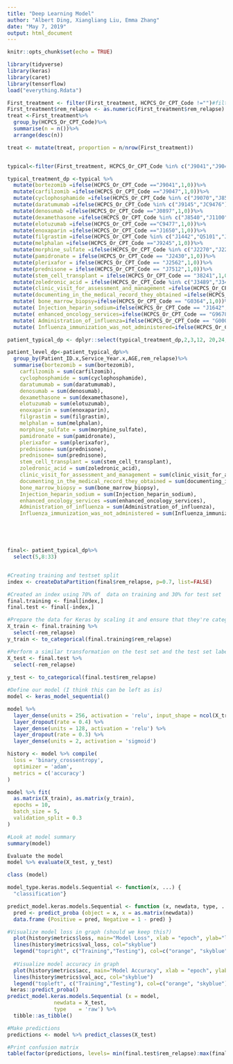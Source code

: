 ---
title: "Deep Learning Model"
author: "Albert Ding, Xiangliang Liu, Emma Zhang"
date: "May 7, 2019"
output: html_document
---

```{r setup, include=FALSE}
knitr::opts_chunk$set(echo = TRUE)
```

```{r}
library(tidyverse)
library(keras)
library(caret)
library(tensorflow)
load("everything.Rdata")

First_treatment <- filter(First_treatment, HCPCS_Or_CPT_Code !="")#filter all the HCPCS/CPT code is blank
First_treatment$rem_relapse <- as.numeric(First_treatment$rem_relapse) 
treat <-First_treatment%>%
  group_by(HCPCS_Or_CPT_Code)%>%
  summarise(n = n())%>%
  arrange(desc(n))

treat <- mutate(treat, proportion = n/nrow(First_treatment))


typical<-filter(First_treatment, HCPCS_Or_CPT_Code %in% c("J9041","J9047","J9070","J8530","J9145","J9476","J0897","J8540","J1100","C9477","J1650","J1442","Q5101","J1442","J1441","J2505","J1440","J9245","J2270","J2275","J2430","J2562","J7512","38241","J3489","J3487","G0463","G8427","G0364","J1642","G9678","G0008","G8484"))

typical_treatment_dp <-typical %>% 
  mutate(bortezomib =ifelse(HCPCS_Or_CPT_Code =="J9041",1,0))%>%
  mutate(carfilzomib =ifelse(HCPCS_Or_CPT_Code =="J9047",1,0))%>%
  mutate(cyclophosphamide =ifelse(HCPCS_Or_CPT_Code %in% c("J9070","J8530"),1,0))%>%
  mutate(daratumumab =ifelse(HCPCS_Or_CPT_Code %in% c("J9145","JC9476"),1,0))%>%
  mutate(denosumab =ifelse(HCPCS_Or_CPT_Code =="J0897",1,0))%>%
  mutate(dexamethasone =ifelse(HCPCS_Or_CPT_Code %in% c("J8540","J1100"),1,0))%>%
  mutate(elotuzumab =ifelse(HCPCS_Or_CPT_Code =="C9477",1,0))%>%
  mutate(enoxaparin =ifelse(HCPCS_Or_CPT_Code =="J1650",1,0))%>%
  mutate(filgrastim =ifelse(HCPCS_Or_CPT_Code %in% c("J1442","Q5101","J1442","J1441","J2505","J1440"),1,0))%>%
  mutate(melphalan =ifelse(HCPCS_Or_CPT_Code =="J9245",1,0))%>%
  mutate(morphine_sulfate =ifelse(HCPCS_Or_CPT_Code %in% c("J2270","J2275"),1,0))%>%
  mutate(pamidronate = ifelse(HCPCS_Or_CPT_Code == "J2430",1,0))%>%
  mutate(plerixafor = ifelse(HCPCS_Or_CPT_Code == "J2562",1,0))%>%
  mutate(prednisone = ifelse(HCPCS_Or_CPT_Code == "J7512",1,0))%>%
  mutate(stem_cell_transplant = ifelse(HCPCS_Or_CPT_Code == "38241",1,0))%>%
  mutate(zoledronic_acid = ifelse(HCPCS_Or_CPT_Code %in% c("J3489","J3487"),1,0))%>%
  mutate(clinic_visit_for_assessment_and_management =ifelse(HCPCS_Or_CPT_Code == "G0463",1,0))%>%
  mutate(documenting_in_the_medical_record_they_obtained =ifelse(HCPCS_Or_CPT_Code == "G8427",1,0))%>%
  mutate( bone_marrow_biopsy=ifelse(HCPCS_Or_CPT_Code == "G0364",1,0))%>%
  mutate( Injection_heparin_sodium=ifelse(HCPCS_Or_CPT_Code == "J1642",1,0))%>%
  mutate( enhanced_oncology_services=ifelse(HCPCS_Or_CPT_Code == "G9678",1,0))%>%
  mutate( Administration_of_influenza=ifelse(HCPCS_Or_CPT_Code == "G0008",1,0))%>%
  mutate( Influenza_immunization_was_not_administered=ifelse(HCPCS_Or_CPT_Code == "G8484",1,0))

patient_typical_dp <- dplyr::select(typical_treatment_dp,2,3,12, 20,24,25,26,33,35,37:60)

patient_level_dp<-patient_typical_dp%>%
  group_by(Patient_ID.x,Service_Year.x,AGE,rem_relapse)%>%
  summarise(bortezomib = sum(bortezomib),
    carfilzomib = sum(carfilzomib),
    cyclophosphamide = sum(cyclophosphamide),
    daratumumab = sum(daratumumab),
    denosumab = sum(denosumab),
    dexamethasone = sum(dexamethasone),
    elotuzumab = sum(elotuzumab),
    enoxaparin = sum(enoxaparin),
    filgrastim = sum(filgrastim),
    melphalan = sum(melphalan),
    morphine_sulfate = sum(morphine_sulfate),
    pamidronate = sum(pamidronate),
    plerixafor = sum(plerixafor),
    prednisone= sum(prednisone),
    prednisone= sum(prednisone),
    stem_cell_transplant = sum(stem_cell_transplant),
    zoledronic_acid = sum(zoledronic_acid),
    clinic_visit_for_assessment_and_management = sum(clinic_visit_for_assessment_and_management),
    documenting_in_the_medical_record_they_obtained = sum(documenting_in_the_medical_record_they_obtained),
    bone_marrow_biopsy = sum(bone_marrow_biopsy),
    Injection_heparin_sodium = sum(Injection_heparin_sodium),
    enhanced_oncology_services =sum(enhanced_oncology_services),
    Administration_of_influenza = sum(Administration_of_influenza),
    Influenza_immunization_was_not_administered = sum(Influenza_immunization_was_not_administered))





final<- patient_typical_dp%>%
  select(5,8:33)


#Creating training and testset split
index <- createDataPartition(final$rem_relapse, p=0.7, list=FALSE)

#Created an index using 70% of  data on training and 30% for test set
final.training <- final[index,]
final.test <- final[-index,]

#Prepare the data for Keras by scaling it and ensure that they're categorical
X_train <- final.training %>% 
  select(-rem_relapse) 
y_train <- to_categorical(final.training$rem_relapse)

#Perform a similar transformation on the test set and the test set labels.
X_test <- final.test %>% 
  select(-rem_relapse)
  
y_test <- to_categorical(final.test$rem_relapse)

#Define our model (I think this can be left as is)
model <- keras_model_sequential() 

model %>% 
  layer_dense(units = 256, activation = 'relu', input_shape = ncol(X_train)) %>% 
  layer_dropout(rate = 0.4) %>% 
  layer_dense(units = 128, activation = 'relu') %>%
  layer_dropout(rate = 0.3) %>%
  layer_dense(units = 2, activation = 'sigmoid')

history <- model %>% compile(
  loss = 'binary_crossentropy',
  optimizer = 'adam',
  metrics = c('accuracy')
)

model %>% fit(
  as.matrix(X_train), as.matrix(y_train), 
  epochs = 10, 
  batch_size = 5,
  validation_split = 0.3
)

#Look at model summary
summary(model)

Evaluate the model
model %>% evaluate(X_test, y_test)

class (model)

model_type.keras.models.Sequential <- function(x, ...) {
  "classification"}

predict_model.keras.models.Sequential <- function (x, newdata, type, ...) {
  pred <- predict_proba (object = x, x = as.matrix(newdata))
  data.frame (Positive = pred, Negative = 1 - pred) }

#Visualize model loss in graph (should we keep this?)
  plot(history$metrics$loss, main="Model Loss", xlab = "epoch", ylab="loss", col="orange", type="l")
  lines(history$metrics$val_loss, col="skyblue")
  legend("topright", c("Training","Testing"), col=c("orange", "skyblue"), lty=c(1,1))
 
  #Visualize model accuracy in graph
  plot(history$metrics$acc, main="Model Accuracy", xlab = "epoch", ylab="accuracy", col="orange", type="l")
  lines(history$metrics$val_acc, col="skyblue")
  legend("topleft", c("Training","Testing"), col=c("orange", "skyblue"), lty=c(1,1))
 keras::predict_proba()
predict_model.keras.models.Sequential (x = model,
               newdata = X_test,
               type    = 'raw') %>%
  tibble::as_tibble()

#Make predictions
predictions <- model %>% predict_classes(X_test)

#Print confusion matrix
table(factor(predictions, levels= min(final.test$rem_relapse):max(final.test$rem_relapse)),factor(final.test$rem_relapse, levels= min(final.test$rem_relapse):max(final.test$rem_relapse)))



```


